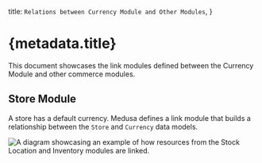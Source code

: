   title: `Relations between Currency Module and Other Modules`,
}

# {metadata.title}

This document showcases the link modules defined between the Currency Module and other commerce modules.

## Store Module

A store has a default currency. Medusa defines a link module that builds a relationship between the `Store` and `Currency` data models.

![A diagram showcasing an example of how resources from the Stock Location and Inventory modules are linked.](https://res.cloudinary.com/dza7lstvk/image/upload/v1716798146/Medusa%20Resources/store-currency_wzftwh.jpg)
